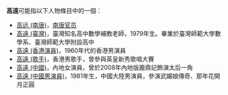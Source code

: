 '''高遠'''可能指以下人物條目中的一個：
*[[高远_(南唐)|高远 (南唐)]]，[[南唐|南唐]][[官员|官员]]
*[[高遠_(臺灣)|高遠 (臺灣)]]，臺灣知名高中數學補教老師，1979年生。畢業於臺灣師範大學數學系、臺灣師範大學附設高中
* [[高遠_(香港演員)|高遠 (香港演員)]]，1960年代的香港男演員
* [[高遠_(歌手)|高遠 (歌手)]]，香港男歌手，曾參與英皇新秀歌唱大賽
* [[高遠_(中國)|高遠 (中國)]]，內地女演員，曾於2008年內地版鹿鼎記飾演太后一角
* [[高遠_(中國男演員)|高遠 (中國男演員)]]，1981年生，中國大陸男演員，參演武媚娘傳奇、那年花開月正圓
{{disambig|Y远|Cat=二字高姓人名消歧义}}